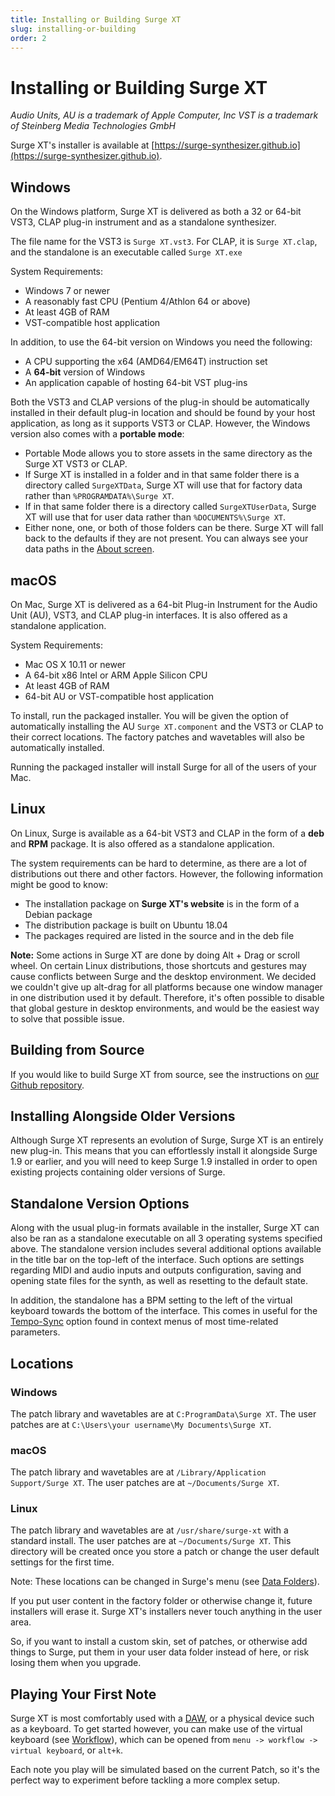 ```yaml
---
title: Installing or Building Surge XT
slug: installing-or-building
order: 2
---
```


# Installing or Building Surge XT

_Audio Units, AU is a trademark of Apple Computer, Inc
VST is a trademark of Steinberg Media Technologies GmbH_

Surge XT's installer is available at [https://surge-synthesizer.github.io](https://surge-synthesizer.github.io).

## Windows

On the Windows platform, Surge XT is delivered as both a 32 or 64-bit VST3, CLAP plug-in instrument and as a standalone synthesizer.

The file name for the VST3 is `Surge XT.vst3`. For CLAP, it is `Surge XT.clap`, and the standalone is an executable called `Surge XT.exe`

System Requirements:

-   Windows 7 or newer
-   A reasonably fast CPU (Pentium 4/Athlon 64 or above)
-   At least 4GB of RAM
-   VST-compatible host application

In addition, to use the 64-bit version on Windows you need the following:

-   A CPU supporting the x64 (AMD64/EM64T) instruction set
-   A **64-bit** version of Windows
-   An application capable of hosting 64-bit VST plug-ins

Both the VST3 and CLAP versions of the plug-in should be automatically installed in their default plug-in location and
should be found by your host application, as long as it supports VST3 or CLAP. However, the Windows version also comes
with a **portable mode**:

-   Portable Mode allows you to store assets in the same directory as the Surge XT VST3 or CLAP.
-   If Surge XT is installed in a folder and in that same folder there is a directory called `SurgeXTData`, Surge XT will use that for factory data rather than `%PROGRAMDATA%\Surge XT`.
-   If in that same folder there is a directory called `SurgeXTUserData`, Surge XT will use that for user data rather than `%DOCUMENTS%\Surge XT`.
-   Either none, one, or both of those folders can be there. Surge XT will fall back to the defaults if they are not present.
    You can always see your data paths in the [About screen](#about-surge-xt).

## macOS

On Mac, Surge XT is delivered as a 64-bit Plug-in Instrument for the Audio
Unit (AU), VST3, and CLAP plug-in interfaces. It is also offered as a standalone application.

System Requirements:

-   Mac OS X 10.11 or newer
-   A 64-bit x86 Intel or ARM Apple Silicon CPU
-   At least 4GB of RAM
-   64-bit AU or VST-compatible host application

To install, run the packaged installer. You will be given the option of automatically installing the
AU `Surge XT.component` and the VST3 or CLAP to their correct locations.
The factory patches and wavetables will also be automatically installed.

Running the packaged installer will install Surge for all of the users of your
Mac.

## Linux

On Linux, Surge is available as a 64-bit VST3 and CLAP in the form of a **deb** and **RPM** package.
It is also offered as a standalone application.

The system requirements can be hard to determine, as there are a lot of distributions out there and other factors.
However, the following information might be good to know:

-   The installation package on **Surge XT's website** is in the form of a Debian package
-   The distribution package is built on Ubuntu 18.04
-   The packages required are listed in the source and in the deb file

**Note:** Some actions in Surge XT are done by doing Alt + Drag or scroll wheel. On certain Linux distributions,
those shortcuts and gestures may cause conflicts between Surge and the desktop environment. We decided we couldn't
give up alt-drag for all platforms because one window manager in one distribution used it by default. Therefore,
it's often possible to disable that global gesture in desktop environments, and would be the easiest way to solve
that possible issue.

## Building from Source

If you would like to build Surge XT from source, see the instructions on
[our Github repository](https://github.com/surge-synthesizer/surge).

## Installing Alongside Older Versions

Although Surge XT represents an evolution of Surge, Surge XT is an entirely new plug-in. This means that you can
effortlessly install it alongside Surge 1.9 or earlier, and you will need to keep Surge 1.9 installed in order
to open existing projects containing older versions of Surge.

## Standalone Version Options

Along with the usual plug-in formats available in the installer, Surge XT can also be ran as a standalone executable on all 3 operating
systems specified above. The standalone version includes several additional options available in the title bar on the top-left of the
interface. Such options are settings regarding MIDI and audio inputs and outputs configuration, saving and opening state files for the
synth, as well as resetting to the default state.

In addition, the standalone has a BPM setting to the left of the virtual keyboard towards the bottom of the interface. This comes in useful
for the [Tempo-Sync](#tempo-sync) option found in context menus of most time-related parameters.

## Locations

### Windows

The patch library and wavetables are at `C:ProgramData\Surge XT`.
The user patches are at `C:\Users\your username\My Documents\Surge XT`.

### macOS

The patch library and wavetables are at `/Library/Application Support/Surge XT`.
The user patches are at `~/Documents/Surge XT`.

### Linux

The patch library and wavetables are at `/usr/share/surge-xt` with a standard install.
The user patches are at `~/Documents/Surge XT`. This directory will be created once you store a patch
or change the user default settings for the first time.

Note: These locations can be changed in Surge's menu (see [Data Folders](#data-folders)).

If you put user content in the factory folder or otherwise change it, future installers will erase it.
Surge XT's installers never touch anything in the user area.

So, if you want to install a custom skin, set of patches, or otherwise add things to Surge,
put them in your user data folder instead of here, or risk losing them when you upgrade.

## Playing Your First Note

Surge XT is most comfortably used with a [DAW](https://en.wikipedia.org/wiki/Digital_audio_workstation), or a physical device such as a keyboard. To get started however, you can make
use of the virtual keyboard (see [Workflow](#workflow)), which can be opened from `menu -> workflow -> virtual keyboard`, or `alt+k`.

Each note you play will be simulated based on the current Patch, so it's the perfect way to experiment before tackling a more complex setup.
